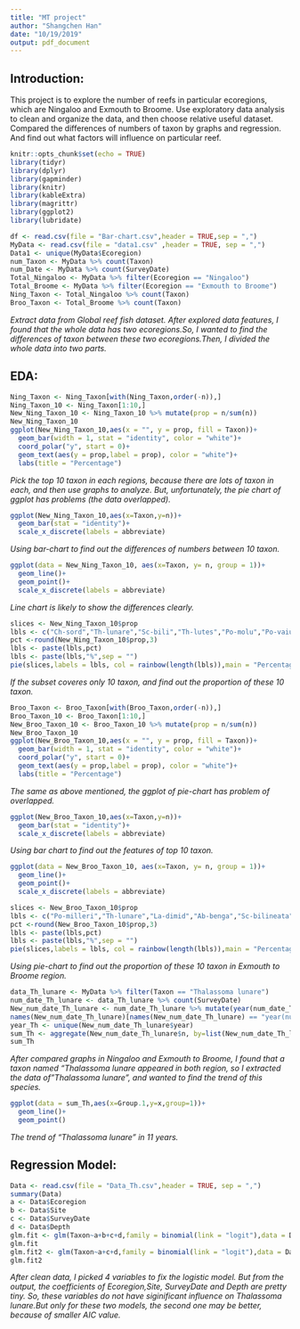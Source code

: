```yaml
---
title: "MT project"
author: "Shangchen Han"
date: "10/19/2019"
output: pdf_document
---  
```


## Introduction:

\qquad This project is to explore the number of reefs in particular ecoregions, which are Ningaloo and Exmouth to Broome. Use exploratory data analysis to clean and organize the data, and then choose relative useful dataset. Compared the differences of numbers of taxon by graphs and regression. And find out what factors will influence on particular reef.  
\bigskip
```r
knitr::opts_chunk$set(echo = TRUE)
library(tidyr)
library(dplyr)
library(gapminder)
library(knitr)
library(kableExtra)
library(magrittr)
library(ggplot2)
library(lubridate)
```

```r
df <- read.csv(file = "Bar-chart.csv",header = TRUE,sep = ",")
MyData <- read.csv(file = "data1.csv" ,header = TRUE, sep = ",")
Data1 <- unique(MyData$Ecoregion)
num_Taxon <- MyData %>% count(Taxon)
num_Date <- MyData %>% count(SurveyDate)
Total_Ningaloo <- MyData %>% filter(Ecoregion == "Ningaloo")
Total_Broome <- MyData %>% filter(Ecoregion == "Exmouth to Broome")
Ning_Taxon <- Total_Ningaloo %>% count(Taxon)
Broo_Taxon <- Total_Broome %>% count(Taxon)
```
*Extract data from Global reef fish dataset. After explored data features, I found that the whole data has two ecoregions.So, I wanted to find the differences of taxon between these two ecoregions.Then, I divided the whole data into two parts.* 

## EDA:  


```r
Ning_Taxon <- Ning_Taxon[with(Ning_Taxon,order(-n)),]
Ning_Taxon_10 <- Ning_Taxon[1:10,]
New_Ning_Taxon_10 <- Ning_Taxon_10 %>% mutate(prop = n/sum(n))
New_Ning_Taxon_10
ggplot(New_Ning_Taxon_10,aes(x = "", y = prop, fill = Taxon))+
  geom_bar(width = 1, stat = "identity", color = "white")+
  coord_polar("y", start = 0)+
  geom_text(aes(y = prop,label = prop), color = "white")+
  labs(title = "Percentage")
```
*Pick the top 10 taxon in each regions, because there are lots of taxon in each, and then use graphs to analyze. But, unfortunately, the pie chart of ggplot has problems (the data overlapped).*

```r
ggplot(New_Ning_Taxon_10,aes(x=Taxon,y=n))+
  geom_bar(stat = "identity")+
  scale_x_discrete(labels = abbreviate)
```
*Using bar-chart to find out the differences of numbers between 10 taxon.*

```r
ggplot(data = New_Ning_Taxon_10, aes(x=Taxon, y= n, group = 1))+
  geom_line()+
  geom_point()+
  scale_x_discrete(labels = abbreviate)
```
*Line chart is likely to show the differences clearly.*

```r
slices <- New_Ning_Taxon_10$prop
lbls <- c("Ch-sord","Th-lunare","Sc-bili","Th-lutes","Po-molu","Po-vaiuli","Pl-lac","La-dimi","Ch-ple","Da-aruanus")
pct <-round(New_Ning_Taxon_10$prop,3)
lbls <- paste(lbls,pct)
lbls <- paste(lbls,"%",sep = "")
pie(slices,labels = lbls, col = rainbow(length(lbls)),main = "Percentage of Taxon")
```
*If the subset coveres only 10 taxon, and find out the proportion of these 10 taxon.*

```r
Broo_Taxon <- Broo_Taxon[with(Broo_Taxon,order(-n)),]
Broo_Taxon_10 <- Broo_Taxon[1:10,]
New_Broo_Taxon_10 <- Broo_Taxon_10 %>% mutate(prop = n/sum(n))
New_Broo_Taxon_10
ggplot(New_Broo_Taxon_10,aes(x = "", y = prop, fill = Taxon))+
  geom_bar(width = 1, stat = "identity", color = "white")+
  coord_polar("y", start = 0)+
  geom_text(aes(y = prop,label = prop), color = "white")+
  labs(title = "Percentage")
```
*The same as above mentioned, the ggplot of pie-chart has problem of overlapped.*

```r
ggplot(New_Broo_Taxon_10,aes(x=Taxon,y=n))+
  geom_bar(stat = "identity")+
  scale_x_discrete(labels = abbreviate)
```
*Using bar chart to find out the features of top 10 taxon.*
```r
ggplot(data = New_Broo_Taxon_10, aes(x=Taxon, y= n, group = 1))+
  geom_line()+
  geom_point()+
  scale_x_discrete(labels = abbreviate)
```


```r
slices <- New_Broo_Taxon_10$prop
lbls <- c("Po-milleri","Th-lunare","La-dimid","Ab-benga","Sc-bilineata","Lu-carp","Ac-gram","St-obre","Sc-gho","Ha-melano")
pct <-round(New_Broo_Taxon_10$prop,3)
lbls <- paste(lbls,pct)
lbls <- paste(lbls,"%",sep = "")
pie(slices,labels = lbls, col = rainbow(length(lbls)),main = "Percentage of Taxon")

```
*Using pie-chart to find out the proportion of these 10 taxon in Exmouth to Broome region.*

```r
data_Th_lunare <- MyData %>% filter(Taxon == "Thalassoma lunare")
num_date_Th_lunare <- data_Th_lunare %>% count(SurveyDate)
New_num_date_Th_lunare <- num_date_Th_lunare %>% mutate(year(num_date_Th_lunare$SurveyDate))
names(New_num_date_Th_lunare)[names(New_num_date_Th_lunare) == "year(num_date_Th_lunare$SurveyDate)"] <- "year"
year_Th <- unique(New_num_date_Th_lunare$year)
sum_Th <- aggregate(New_num_date_Th_lunare$n, by=list(New_num_date_Th_lunare$year), FUN = sum)
sum_Th
```
*After compared graphs in Ningaloo and Exmouth to Broome, I found that a taxon named "Thalassoma lunare appeared in both region, so I extracted the data of "Thalassoma lunare", and wanted to find the trend of this species.*
```r
ggplot(data = sum_Th,aes(x=Group.1,y=x,group=1))+
  geom_line()+
  geom_point()
```
*The trend of "Thalassoma lunare" in 11 years.*

## Regression Model:  

```r
Data <- read.csv(file = "Data_Th.csv",header = TRUE, sep = ",")
summary(Data)
a <- Data$Ecoregion
b <- Data$Site
c <- Data$SurveyDate
d <- Data$Depth
glm.fit <- glm(Taxon~a+b+c+d,family = binomial(link = "logit"),data = Data,control = list(maxit=100))
glm.fit
glm.fit2 <- glm(Taxon~a+c+d,family = binomial(link = "logit"),data = Data,control = list(maxit=100))
glm.fit2
```
*After clean data, I picked 4 variables to fix the logistic model. But from the output, the coefficients of Ecoregion,Site, SurveyDate and Depth are pretty tiny. So, these variables do not have siginificant influence on Thalassoma lunare.But only for these two models, the second one may be better, because of smaller AIC value.*



